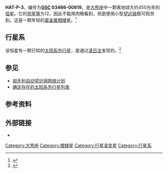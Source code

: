 {{Starbox begin
| name = HAT-P-3
}}
{{Starbox observe
| epoch = 2000年
| constell = [[大熊座|大熊座]]
| ra = {{RA|13|44|22.585}}<ref name="SIMBAD" />
| dec = {{DEC|+48|01|43.18}}<ref name="SIMBAD" />
| appmag_v = 11.86<ref name="SIMBAD" /> 
}}
{{Starbox character
| class = K<ref name="discovery"/> 
| appmag_1_passband = B
| appmag_1 = 12.53 ±0.20<ref name="SIMBAD" /> 
| appmag_2_passband = V
| appmag_2 = 11.86 ±0.15<ref name="SIMBAD" /> 
| appmag_3_passband = J
| appmag_3 = 9.936 ±0.022<ref name="SIMBAD" /> 
| appmag_4_passband = H
| appmag_4 = 9.542 ±0.028<ref name="SIMBAD" /> 
| appmag_5_passband = K
| appmag_5 = 9.448 ±0.025<ref name="SIMBAD" /> 
}}
{{Starbox astrometry
| radial_v =  
| prop_mo_ra = -23.3 ±2.9<ref name="SIMBAD" /> 
| prop_mo_dec = -24.0 ±2.6<ref name="SIMBAD" /> 
| dist_ly = 457 ±42
| dist_pc = 140 ±13
}}
{{Starbox detail
| mass = 0.936 (−0.062+0.036)
| radius = 0.824 (−0.035+0.043)
| density =
| gravity =
| luminosity = 
| temperature = 5185 (± 46)
| metal = 0.27 (± 0.04) 
| rotation = 
| age = 0.4 × 10<sup>9</sup> 
}}
{{Starbox catalog |
  names= [[Guide_Star_Catalog|GSC]] 03466-00819, [[2MASS|2MASS]] J13442258+4801432, [[SuperWASP|1SWASP]] J134422.58+480143.2, [[Hipparcos_Catalogue|TYC]] 3466-819-1  
}}
{{Starbox reference |
| Simbad=GSC03466-00819
| EPE=HAT-P-3
}}
{{Starbox end}}

'''HAT-P-3'''，编号为'''[[导航星表|GSC]] 03466-00819'''，是[[大熊座|大熊座]]中一颗离地球大约450光年的[[恒星|恒星]]。它的[[视星等|视星等]]为12，因此不能用肉眼看到，但是使用小型[[望远镜|望远镜]]既可观测到。这是一颗年轻的[[金属量|富金属]][[橙矮星|橙矮星]]。<ref name="SIMBAD">{{cite web
 | url=http://simbad.u-strasbg.fr/simbad/sim-id?Ident=03466-00819
 | title =SIMBAD query result: NAME HAT-P-3  -- Star  
 | publisher=Centre de Données astronomiques de Strasbourg
 | accessdate=2009-04-24 }}</ref>

== 行星系 ==
该恒星有一颗已知的[[太阳系外行星|太阳系外行星]]，是通过[[凌日法|凌日法]]发现的。<ref name="discovery"> {{cite journal 
| url=http://www.iop.org/EJ/abstract/1538-4357/666/2/L121/ 
| author=Torres ''et al.'' 
| title=HAT-P-3b: A Heavy-Element-rich Planet Transiting a K Dwarf Star 
| journal=The [[Astrophysical_Journal|Astrophysical Journal]] Letters 
| volume=666 
| issue=2 
| date= September 10, 2007 |  pages=L121–L124 
| doi=10.1086/521792 
| last2=Bakos 
| first2=G. Á. 
| last3=Kovács 
| first3=G. 
| last4=Latham 
| first4=D. W. 
| last5=Fernández 
| first5=J. M. 
| last6=Noyes 
| first6=R. W. 
| last7=Esquerdo 
| first7=G. A. 
| last8=Sozzetti 
| first8=A. 
| last9=Fischer 
| first9=D. A.
 | bibcode=2007ApJ...666L.121T}}</ref>

{{OrbitboxPlanet begin}}
{{OrbitboxPlanet
| exoplanet = [[HAT-P-3b|b]]
| mass = 0.599±0.028
| period = 2.899703±5.4e-05
| semimajor = 0.03894±0.0007
| eccentricity = 0
}}
{{Orbitbox end}}

== 参见 ==
* [[匈牙利自动望远镜网络计划|匈牙利自动望远镜网络计划]]
* [[确定存在的太阳系外行星列表|确定存在的太阳系外行星列表]]

== 参考资料 ==
{{reflist}}

== 外部链接 ==
* {{cite web
| url=http://media4.obspm.fr/exoplanets/base/etoile.php?nom=HAT-P-3
| title=HAT-P-3
| work=Exoplanets
| accessdate=2009-05-18
| archive-url=https://web.archive.org/web/20091125020222/http://media4.obspm.fr/exoplanets/base/etoile.php?nom=HAT-P-3
| archive-date=2009-11-25
| dead-url=yes
}}

<!-- Sky coordinates -->
{{Sky|13|44|23|+|48|01|43|457}}

{{DEFAULTSORT:Hat-P-3}}
<!-- Categories -->


[[Category:大熊座|Category:大熊座]]
[[Category:橙矮星|Category:橙矮星]]
[[Category:行星凌变星|Category:行星凌变星]]
[[Category:行星系|Category:行星系]]